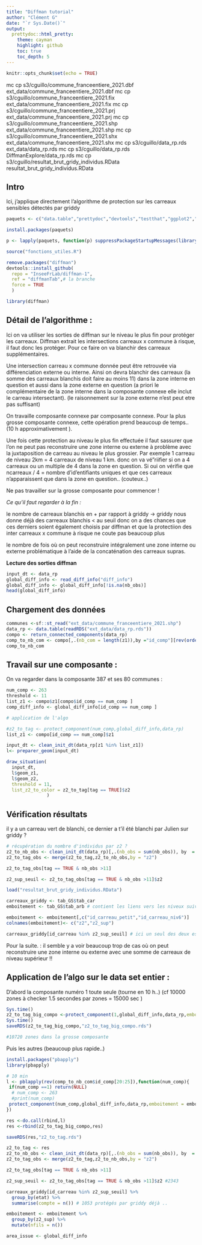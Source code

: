 ```yaml
---
title: "Diffman tutorial"
author: "Clément G"
date: "`r Sys.Date()`"
output:
  prettydoc::html_pretty:
    theme: cayman
    highlight: github
    toc: true
    toc_depth: 5
---
```


```r
knitr::opts_chunk$set(echo = TRUE)
```

mc cp s3/cguillo/commune_franceentiere_2021.dbf ext_data/commune_franceentiere_2021.dbf
mc cp s3/cguillo/commune_franceentiere_2021.fix ext_data/commune_franceentiere_2021.fix
mc cp s3/cguillo/commune_franceentiere_2021.prj ext_data/commune_franceentiere_2021.prj
mc cp s3/cguillo/commune_franceentiere_2021.shp ext_data/commune_franceentiere_2021.shp
mc cp s3/cguillo/commune_franceentiere_2021.shx ext_data/commune_franceentiere_2021.shx
mc cp s3/cguillo/data_rp.rds ext_data/data_rp.rds
mc cp s3/cguillo/data_rp.rds DiffmanExplore/data_rp.rds
mc cp s3/cguillo/resultat_brut_gridy_individus.RData resultat_brut_gridy_individus.RData

## Intro 
Ici, j'applique directement l'algorithme de protection sur les carreaux sensibles détectés par griddy

```r
paquets <- c("data.table","prettydoc","devtools","testthat","ggplot2","dplyr","btb")
```

```r
install.packages(paquets)
```

```r
p <- lapply(paquets, function(p) suppressPackageStartupMessages(library(p, character.only = TRUE)))
```

```r
source("fonctions_utiles.R")

remove.packages("diffman")  
devtools::install_github(
  repo = "InseeFrLab/diffman-1",
  ref = "diffmanTab",# la branche
  force = TRUE
  )

library(diffman)
```


## Détail de l'algorithme :

Ici on va utiliser les sorties de diffman sur le niveau le plus fin pour protéger les carreaux.
Diffman extrait les intersections carreaux x commune à risque, il faut donc les protéger. Pour ce faire on va blanchir des carreaux supplémentaires.

Une intersection carreau x commune donnée peut être retrouvée via différenciation externe ou interne. Ainsi on devra blanchir des carreaux (la somme des carreaux blanchis doit faire au moins 11) dans la zone interne en question et aussi dans la zone externe en question (a priori le complémentaire de la zone interne dans la composante connexe elle inclut le carreau intersectant).
(le raisonnement sur la zone externe n'est peut etre pas suffisant)

On travaille composante connexe par composante connexe. Pour la plus grosse composante connexe, cette opération prend beaucoup de temps..(10 h approximativement ).

Une fois cette protection au niveau le plus fin effectuée il faut sassurer que l'on ne peut pas reconstruire une zone interne ou externe à problème avec la juxtaposition de carreau au niveau le plus grossier. Par exemple 1 carreau de niveau 2km = 4 carreaux de niveau 1 km. donc on va vé"riifier si on a 4 carreaux ou un multiple de 4 dans la zone en question. Si oui on vérifie que 
ncarreaux / 4 = nombre d'id'entifiants uniques et que ces carreaux n'apparaissent que dans la zone en question.. (couteux..)

Ne pas travailler sur la grosse composante pour commencer !

*Ce qu'il faut regarder à la fin :*

le nombre de carreaux blanchis en + par rapport à griddy -> griddy nous donne déjà des carreaux blanchis < au seuil donc on a des chances que ces derniers soient également choisis par diffman et que la protectiion des inter carreaux x commune à risque ne coute pas beaucoup plus

le nombre de fois où on peut reconstruire intégralement une zone interne ou externe problématique à l'aide de la concaténation des carreaux supras.  

**Lecture des sorties diffman**
```r
input_dt <- data_rp
global_diff_info <- read_diff_info("diff_info")
global_diff_info <- global_diff_info[!is.na(nb_obs)]
head(global_diff_info)

```

## Chargement des données

```r
communes <-sf::st_read("ext_data/commune_franceentiere_2021.shp")
data_rp <- data.table(readRDS("ext_data/data_rp.rds"))
compo <- return_connected_components(data_rp)
comp_to_nb_com <- compo[,.(nb_com = length(z1)),by ="id_comp"][rev(order(nb_com)),]
comp_to_nb_com

```

## Travail sur une composante :
On va regarder dans la composante 387 et ses 80 communes :
```r
num_comp <- 263
threshold <- 11
list_z1 <- compo$z1[compo$id_comp == num_comp ]
comp_diff_info <- global_diff_info[id_comp == num_comp ]

# application de l'algo

#z2_to_tag <- protect_component(num_comp,global_diff_info,data_rp)
list_z1 <- compo[id_comp == num_comp]$z1

input_dt <- clean_init_dt(data_rp[z1 %in% list_z1])
l<- preparer_geom(input_dt)

draw_situation(
  input_dt,
  l$geom_z1,
  l$geom_z2,
  threshold = 11,
  list_z2_to_color = z2_to_tag[tag == TRUE]$z2  
               ) 
```

## Vérification résultats

il y a un carreau vert de blanchi, ce dernier a t'il été blanchi par Julien sur griddy ?

```r
# récupération du nombre d'individus par z2 ?
z2_to_nb_obs <- clean_init_dt(data_rp)[,.(nb_obs = sum(nb_obs)), by  = "z2"]
z2_to_tag_obs <- merge(z2_to_tag,z2_to_nb_obs,by = "z2")

z2_to_tag_obs[tag == TRUE & nb_obs >11]

z2_sup_seuil <- z2_to_tag_obs[tag == TRUE & nb_obs >11]$z2
```

```r
load("resultat_brut_gridy_individus.RData")

carreaux_griddy <- tab_GS$tab_car
emboitement <- tab_GS$tab_arb # contient les liens vers les niveux suivants, le niveau 6 est le niveau le plus fin après le noiveau "petit"

emboitement <- emboitement[,c("id_carreau_petit","id_carreau_niv6")]
colnames(emboitement)<- c("z2","z2_sup")

carreaux_griddy[id_carreau %in% z2_sup_seuil] # ici un seul des deux est effectivement blanchi par griddy..
```

Pour la suite. : il semble y a voir beaucoup trop de cas où on peut reconstruire une zone interne ou externe avec une somme de carreaux de niveau supérieur !!

## Application de l'algo sur le data set entier :

D'abord la composante numéro 1 toute seule (tourne en 10 h..)
(cf 10000 zones à checker 1.5 secondes par zones = 15000 sec )
```r
Sys.time()
z2_to_tag_big_compo <-protect_component(1,global_diff_info,data_rp,emboitement = emboitement)
Sys.time()
saveRDS(z2_to_tag_big_compo,"z2_to_tag_big_compo.rds")

#10720 zones dans la grosse composante
```

Puis les autres (beaucoup plus rapide..)


```r
install.packages("pbapply")
library(pbapply)

# 10 min
l <- pblapply(rev(comp_to_nb_com$id_comp[20:25]),function(num_comp){
 if(num_comp ==1) return(NULL)
  # num_comp <- 263
  #print(num_comp)
 protect_component(num_comp,global_diff_info,data_rp,emboitement = emboitement)
})

res <-do.call(rbind,l)
res <-rbind(z2_to_tag_big_compo,res)

saveRDS(res,"z2_to_tag.rds")


```

```r
z2_to_tag <- res
z2_to_nb_obs <- clean_init_dt(data_rp)[,.(nb_obs = sum(nb_obs)), by  = "z2"]
z2_to_tag_obs <- merge(z2_to_tag,z2_to_nb_obs,by = "z2")

z2_to_tag_obs[tag == TRUE & nb_obs >11]

z2_sup_seuil <- z2_to_tag_obs[tag == TRUE & nb_obs >11]$z2 #2343

carreaux_griddy[id_carreau %in% z2_sup_seuil] %>% 
  group_by(etat) %>% 
  summarise(compte = n()) # 1053 protégés par griddy déjà ..

```

```r

emboitement <- emboitement %>% 
  group_by(z2_sup) %>% 
  mutate(nfils = n()) 

area_issue <- global_diff_info  


```